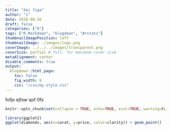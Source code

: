 ```yaml
---
title: "dai figa"
author: "1"
date: 2018-08-26
draft: false
categories: ["R"]
tags: ["R Markdown", "blogdown", "#rstats"]
thumbnailImagePosition: left
thumbnailImage: ./images/logo.png
coverImage: ../../../images/transparent.png  
coverSize: partial # full: for maximum cover size
metaAlignment: center
disable_comments: true
output:
  blogdown::html_page:
    toc: false
    fig_width: 8
    css: "/css/my-style.css"
--- 
```


fofjo  ejfow qof 0fs

```r
knitr::opts_chunk$set(collapse = TRUE, echo=TRUE, eval=TRUE, warning=FALSE, message=FALSE, comment="  ")
```

```r
library(ggplot2)
ggplot(diamonds, aes(x=carat, y=price, color=clarity)) + geom_point()
```